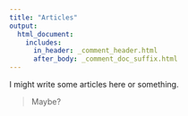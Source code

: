 ```yaml
---
title: "Articles"
output:
  html_document:
    includes:
      in_header: _comment_header.html
      after_body: _comment_doc_suffix.html
---
```


I might write some articles here or something.

> Maybe?

<div id="gitalk-container"></div>


<!-- https://www.brianemilius.com/static-site-comments/?fbclid=IwAR2__y8rvsK2D7SJIul9e-j4kkojdEEkhUdTqofrecVTff5X-xPiCAP9LDQ -->
